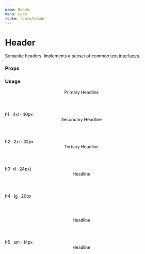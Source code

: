 ```yaml
---
name: Header
menu: Core
route: /core/header
---
```



# Header

Semantic headers. Implements a subset of common [text interfaces](/constants/text).

### Props

<Props of={Header} />

### Usage

<Playground>
  <Header h1>Primary Headline</Header>
  h1 &middot; 4xl &middot; 40px
</Playground>

<br />

<Playground>
  <Header h2>Secondary Headline</Header>
  h2 &middot; 2xl &middot; 32px
</Playground>

<br />

<Playground>
  <Header h3 muted>Tertiary Headline</Header>
  h3 &middot;xl &middot; 24px)
</Playground>

<br />

<Playground>
  <Header h4 xmuted>Headline</Header>
  h4 &middot; lg &middot; 20px

  <br /><br />

  <Header h5 xxmuted>Headline</Header>
  h5 &middot; sm &middot; 14px
</Playground>

<br />

<Playground>
  <Tooltip content="My tooltip looks good because I'm inline block!" placement="right">
    <Header h6 inlineBlock>Headline</Header>
  </Tooltip>
</Playground>

